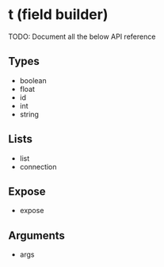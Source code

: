 # t (field builder)

TODO: Document all the below API reference

## Types

- boolean
- float
- id
- int
- string

## Lists

- list
- connection

## Expose 

- expose

## Arguments

- args